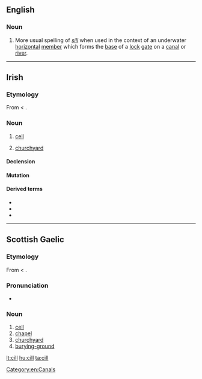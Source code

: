 ==English==

===Noun===
{{en-noun}}

# More usual spelling of ''[[sill]]'' when used in the context of an underwater [[horizontal]] [[member]] which forms the [[base]] of a  [[lock]] [[gate]] on a [[canal]] or [[river]].

[[Category:en:Canals]]

----

==Irish==

===Etymology===
From {{etyl|sga|ga}} {{term|cell|lang=sga}} < {{etyl|la|ga}} {{term|cella|lang=la}}.

===Noun===
{{head|ga|noun|g=f}}

# {{biology|lang=ga}} [[cell]]
# [[churchyard]]

====Declension====
{{ga-noun-f-irreg|c|ill|ille|ealla|eall}}

====Mutation====
{{ga mut cons|c|ill}}

====Derived terms====
* {{l|ga|aoncheallach}}
* {{l|ga|cillín}}
* {{l|ga|fótaichill}}

----

==Scottish Gaelic==

===Etymology===
From {{etyl|sga|gd}} {{term|cell|lang=sga}} < {{etyl|la|gd}} {{term|cella|lang=la}}.

===Pronunciation===
* {{IPA|[kʲiːʎ]|lang=gd}}

===Noun===
{{gd-noun|g=f|gen=cille|pl=cilltean}}

# [[cell]]
# [[chapel]]
# [[churchyard]]
# [[burying-ground]]

[[lt:cill]]
[[hu:cill]]
[[ta:cill]]